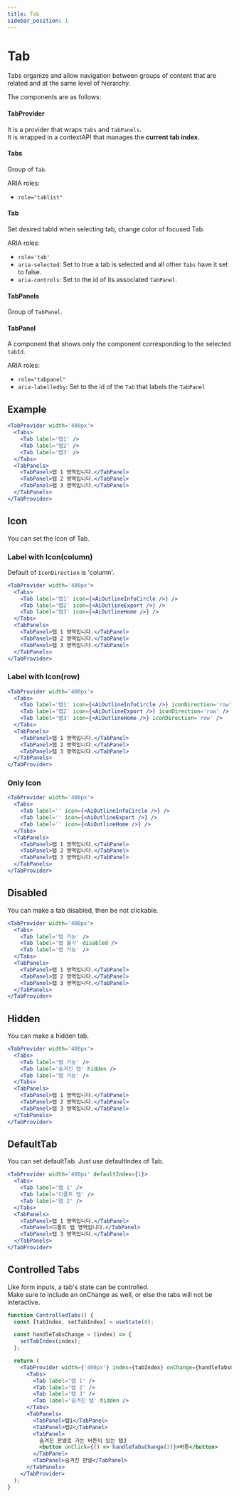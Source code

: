 ```yaml
---
title: Tab
sidebar_position: 1
---
```


# Tab

Tabs organize and allow navigation between groups of content that are related and at the same level of hierarchy.

The components are as follows:

#### TabProvider

It is a provider that wraps `Tabs` and `TabPanels`.<br/>
It is wrapped in a contextAPI that manages the **current tab index.**

#### Tabs

Group of `Tab`.

ARIA roles:

- `role="tablist"`

#### Tab

Set desired tabId when selecting tab, change color of focused Tab.

ARIA roles:

- `role='tab'`
- `aria-selected`: Set to true a tab is selected and all other `Tabs` have it set to false.
- `aria-controls`: Set to the id of its associated `TabPanel`.

#### TabPanels

Group of `TabPanel`.

#### TabPanel

A component that shows only the component corresponding to the selected `tabId`.

ARIA roles:

- `role="tabpanel"`
- `aria-labelledby`: Set to the id of the `Tab` that labels the `TabPanel`

## Example

```jsx live
<TabProvider width='400px'>
  <Tabs>
    <Tab label='탭1' />
    <Tab label='탭2' />
    <Tab label='탭3' />
  </Tabs>
  <TabPanels>
    <TabPanel>탭 1 영역입니다.</TabPanel>
    <TabPanel>탭 2 영역입니다.</TabPanel>
    <TabPanel>탭 3 영역입니다.</TabPanel>
  </TabPanels>
</TabProvider>
```

## Icon

You can set the Icon of Tab.

### Label with Icon(column)

Default of `IconDirection` is 'column'.

```jsx live
<TabProvider width='400px'>
  <Tabs>
    <Tab label='탭1' icon={<AiOutlineInfoCircle />} />
    <Tab label='탭2' icon={<AiOutlineExport />} />
    <Tab label='탭3' icon={<AiOutlineHome />} />
  </Tabs>
  <TabPanels>
    <TabPanel>탭 1 영역입니다.</TabPanel>
    <TabPanel>탭 2 영역입니다.</TabPanel>
    <TabPanel>탭 3 영역입니다.</TabPanel>
  </TabPanels>
</TabProvider>
```

### Label with Icon(row)

```jsx live
<TabProvider width='400px'>
  <Tabs>
    <Tab label='탭1' icon={<AiOutlineInfoCircle />} iconDirection='row' />
    <Tab label='탭2' icon={<AiOutlineExport />} iconDirection='row' />
    <Tab label='탭3' icon={<AiOutlineHome />} iconDirection='row' />
  </Tabs>
  <TabPanels>
    <TabPanel>탭 1 영역입니다.</TabPanel>
    <TabPanel>탭 2 영역입니다.</TabPanel>
    <TabPanel>탭 3 영역입니다.</TabPanel>
  </TabPanels>
</TabProvider>
```

### Only Icon

```jsx live
<TabProvider width='400px'>
  <Tabs>
    <Tab label='' icon={<AiOutlineInfoCircle />} />
    <Tab label='' icon={<AiOutlineExport />} />
    <Tab label='' icon={<AiOutlineHome />} />
  </Tabs>
  <TabPanels>
    <TabPanel>탭 1 영역입니다.</TabPanel>
    <TabPanel>탭 2 영역입니다.</TabPanel>
    <TabPanel>탭 3 영역입니다.</TabPanel>
  </TabPanels>
</TabProvider>
```

## Disabled

You can make a tab disabled, then be not clickable.

```jsx live
<TabProvider width='400px'>
  <Tabs>
    <Tab label='탭 가능' />
    <Tab label='탭 불가' disabled />
    <Tab label='탭 가능' />
  </Tabs>
  <TabPanels>
    <TabPanel>탭 1 영역입니다.</TabPanel>
    <TabPanel>탭 2 영역입니다.</TabPanel>
    <TabPanel>탭 3 영역입니다.</TabPanel>
  </TabPanels>
</TabProvider>
```

## Hidden

You can make a hidden tab.

```jsx live
<TabProvider width='400px'>
  <Tabs>
    <Tab label='탭 가능' />
    <Tab label='숨겨진 탭' hidden />
    <Tab label='탭 가능' />
  </Tabs>
  <TabPanels>
    <TabPanel>탭 1 영역입니다.</TabPanel>
    <TabPanel>탭 2 영역입니다.</TabPanel>
    <TabPanel>탭 3 영역입니다.</TabPanel>
  </TabPanels>
</TabProvider>
```

## DefaultTab

You can set defaultTab. Just use defaultIndex of Tab.

```jsx live
<TabProvider width='400px' defaultIndex={1}>
  <Tabs>
    <Tab label='탭 1' />
    <Tab label='디폴트 탭' />
    <Tab label='탭 2' />
  </Tabs>
  <TabPanels>
    <TabPanel>탭 1 영역입니다.</TabPanel>
    <TabPanel>디폴트 탭 영역입니다.</TabPanel>
    <TabPanel>탭 3 영역입니다.</TabPanel>
  </TabPanels>
</TabProvider>
```

## Controlled Tabs

Like form inputs, a tab's state can be controlled. <br/>
Make sure to include an onChange as well, or else the tabs will not be interactive.

```jsx live
function ControlledTabs() {
  const [tabIndex, setTabIndex] = useState(0);

  const handleTabsChange = (index) => {
    setTabIndex(index);
  };

  return (
    <TabProvider width={'400px'} index={tabIndex} onChange={handleTabsChange}>
      <Tabs>
        <Tab label='탭 1' />
        <Tab label='탭 2' />
        <Tab label='탭 3' />
        <Tab label='숨겨진 탭' hidden />
      </Tabs>
      <TabPanels>
        <TabPanel>탭1</TabPanel>
        <TabPanel>탭2</TabPanel>
        <TabPanel>
          숨겨진 판넬로 가는 버튼이 있는 탭3
          <button onClick={() => handleTabsChange(3)}>버튼</button>
        </TabPanel>
        <TabPanel>숨겨진 판넬</TabPanel>
      </TabPanels>
    </TabProvider>
  );
}
```

